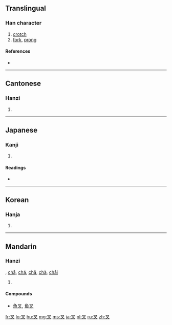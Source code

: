 ==Translingual==

===Han character===
{{Han char|rn=29|rad=又|as=01|sn=3|four=1740<sub>0</sub>|canj=水戈 (EI), X水戈 (XEI)}}

# [[crotch]]
# [[fork]], [[prong]]

====References====
* {{Han ref|kx=0165.010|dkj=03116|dj=0374.150|hdz=10390.020|uh=53C9|ud=21449|bh=A465|bd=42085}}

----

==Cantonese==

===Hanzi===
{{yue-hanzi|jyut=|y=cha1}}

# {{defn|Cantonese|sort=又01}}

----

==Japanese==

===Kanji===
{{ja-kanji|grade=|rs=又01}}

# {{defn|Japanese|sort=又01}}

====Readings====
* {{ja-readings|on=[[しゃ]] (sha), [[さい]] (sai), [[さ]] (sa)|kun=[[また]] (mata)}}

----

==Korean==

===Hanja===
{{ko-hanja|hangeul=[[차]]|eumhun=깍지 낄 차, 갈래 차|rv=cha|mr=ch'a}}

# {{defn|Korean|sort=又01}}

----

==Mandarin==

===Hanzi===
{{cmn-hanzi|pin=[[cha]] ([[cha5]])|wg=ch'a<sup>5</sup>}}, [[chā]], [[chá]], [[chǎ]], [[chà]], [[chāi]]

# {{defn|Mandarin|sort=又01}}

====Compounds====
* [[魚叉]], [[鱼叉]]

[[fr:叉]]
[[lo:叉]]
[[hu:叉]]
[[mg:叉]]
[[ms:叉]]
[[ja:叉]]
[[pl:叉]]
[[ru:叉]]
[[zh:叉]]